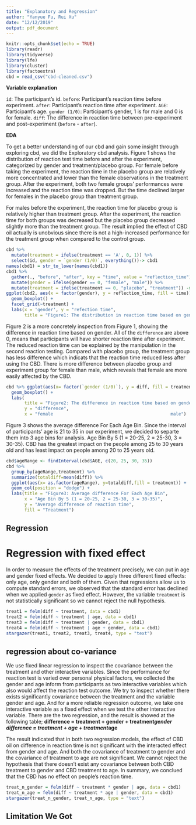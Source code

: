 ```yaml
---
title: "Explanatory and Regression"
author: "Yanyue Fu, Rui Xu"
date: "12/12/2019"
output: pdf_document
---
```

```r
knitr::opts_chunk$set(echo = TRUE)
library(readr)
library(tidyverse)
library(lfe)
library(cluster)
library(factoextra)
cbd = read_csv("cbd-cleaned.csv")
```

**Variable explanation**

`id`: The participant's id.
`before`: Participant's reaction time before experiment.
`after`: Participant's reaction time after experiment.
`AGE`: Participant's age.
`gender (1/0)`: Participant's gender, 1 is for male and 0 is for female.
`diff`: The difference in reaction time between pre-experiment and post-experiment (`before` - `after`).

**EDA**

To get a better understanding of our cbd and gain some insight through exploring cbd, we did the Exploratory cbd analysis. Figure 1 shows the distribution of reaction test time before and after the experiment, categorized by gender and treatment/placebo group. For female before taking the experiment, the reaction time in the placebo group are relatively more concentrated and lower than the female observations in the treatment group. After the experiment, both two female groups’ performances were increased and the reaction time was dropped. But the time declined larger for females in the placebo group than treatment group. 


For males before the experiment, the reaction time for placebo group is relatively higher than treatment group. After the experiment, the reaction time for both groups was decreased but the placebo group decreased slightly more than the treatment group. The result implied the effect of CBD oil actually is unobvious since there is not a high-increased performance for the treatment group when compared to the control group. 

```r
cbd %>%
  mutate(treatment = ifelse(treatment == 'A', 0, 1)) %>%
  select(id, gender = `gender (1/0)`, everything())-> cbd1
names(cbd1) = str_to_lower(names(cbd1))
cbd1 %>% 
  gather(., "before", "after", key = "time", value = "reflection_time") %>%
  mutate(gender = ifelse(gender == 0, "female", "male")) %>%
  mutate(treatment = ifelse(treatment == 0, "placebo", "treatment")) -> cbd2
ggplot(cbd2, aes(x = factor(gender), y = reflection_time, fill = time)) +
  geom_boxplot() + 
  facet_grid(~treatment) +
  labs(x = 'gender', y = "refection time", 
       title = "Figure1: The distribution in reaction time based on gender and experiment")
```

Figure 2 is a more concretely inspection from Figure 1, showing the difference in reaction time based on gender. All of the `difference` are above 0, means that participants will have shorter reaction time after experiment. The reduced reaction time can be explained by the manipulation in the second reaction testing. Compared with placebo group, the treatment group has less difference which indicats that the reaction time reduced less after using the CBD. There is more difference between placebo group and experiment group for female than male, which reveals that female are more easily affected by the CBD.

```r
cbd %>% ggplot(aes(x= factor(`gender (1/0)`), y = diff, fill = treatment))+
  geom_boxplot() +
  labs(
       title = "Figure2: The difference in reaction time based on gender",
       y = "difference",
       x = "female                                             male")
```

Figure 3 shows the average difference For Each Age Bin. Since the interval of participants' age is 21 to 35 in our experiment, we decided to separte them into 3 age bins for analysis. Age Bin By 5 (1 = 20-25, 2 = 25-30, 3 = 30-35). CBD has the greatest impact on the people among 25 to 30 years old and has least impact on people among 20 to 25 years old.

```r
cbd$ageRange <- findInterval(cbd$AGE, c(20, 25, 30, 35))
cbd %>% 
  group_by(ageRange,treatment) %>% 
  summarize(totaldiff=mean(diff)) %>% 
  ggplot(aes(x= as.factor(ageRange), y=totaldiff,fill = treatment)) +
  geom_col(position = "dodge") +
  labs(title = "Figure3: Average difference For Each Age Bin", 
       x = "Age Bin By 5 (1 = 20-25, 2 = 25-30, 3 = 30-35)",
       y = "Average difference of reaction time", 
       fill = "Treatment") 
```

## Regression
# Regression with fixed effect
In order to measure the effects of the treatment precisely, we can put in age and gender fixed effects. We decided to apply three different fixed effects: only age, only gender and both of them. Given that regressions allow us to compute standard errors, we observed that the standard error has declined when we applied `gender` as fixed effect. However, the variable `treatment` is not statistically significant so we cannot reject the null hypothesis.
```r
treat1 = felm(diff ~ treatment, data = cbd1)
treat2 = felm(diff ~ treatment | age, data = cbd1)
treat3 = felm(diff ~ treatment | gender, data = cbd1)
treat4 = felm(diff ~ treatment | age + gender, data = cbd1)
stargazer(treat1, treat2, treat3, treat4, type = "text")
```

## regression about co-variance

We use fixed linear regression to inspect the covariance between the treatment and other interactive variables. Since the performance for reaction test is varied over personal physical factors, we collected the gender and age inform from participants as two interactive variables which also would affect the reaction test outcome.  We try to inspect whether there exists significantly covariance between the treatment and the variable gender and age. And for a more reliable regression outcome, we take one interactive variable as a fixed effect when we test the other interactive variable. 
There are the two regression, and the result is showed at the following table;
            **difference = treatment + gender + treatment*gender**
            **difference = treatment + age + treatment*age**
            
The result indicated that in both two regression models, the effect of CBD oil on difference in reaction time is not significant with the interacted effect from gender and age. And both the covariance of treatment to gender and the covariance of treatment to age are not significant. We cannot reject the hypothesis that there doesn’t exist any covariance between both CBD treatment to gender and CBD treatment to age. In summary, we conclued that the CBD has no effect on people's reaction time. 

```r
treat_n_gender = felm(diff ~ treatment * gender | age, data = cbd1)
treat_n_age = felm(diff ~ treatment * age | gender, data = cbd1)
stargazer(treat_n_gender, treat_n_age, type = "text")
```

## Limitation We Got








